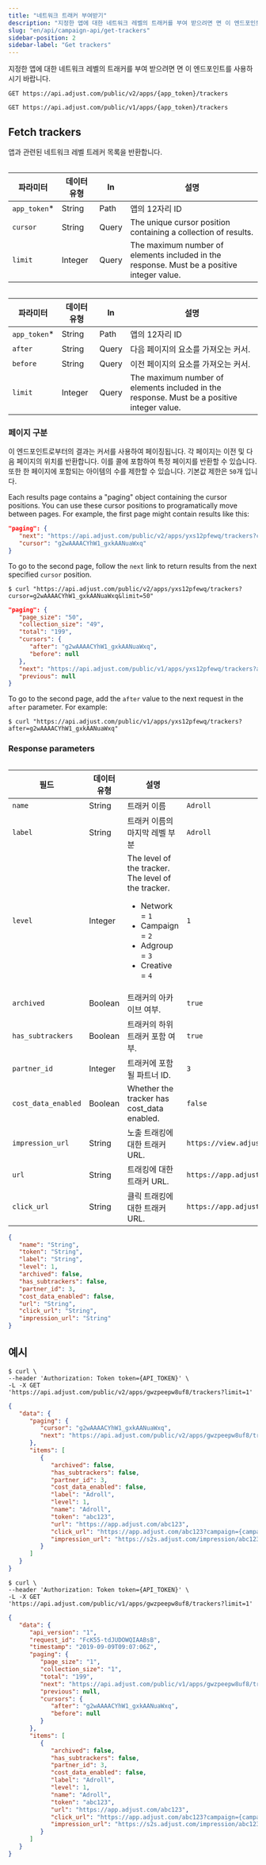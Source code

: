 ```yaml
---
title: "네트워크 트래커 부여받기"
description: "지정한 앱에 대한 네트워크 레벨의 트래커를 부여 받으려면 면 이 엔드포인트를 사용하시기 바랍니다."
slug: "en/api/campaign-api/get-trackers"
sidebar-position: 2
sidebar-label: "Get trackers"
---
```

지정한 앱에 대한 네트워크 레벨의 트래커를 부여 받으려면 면 이 엔드포인트를 사용하시기 바랍니다.
<apiversion version="v2"> 

```http
GET https://api.adjust.com/public/v2/apps/{app_token}/trackers
```

</ApiVersion> <apiversion version="v1"> 

```http
GET https://api.adjust.com/public/v1/apps/{app_token}/trackers
```

</ApiVersion> 

Fetch trackers
--------------

앱과 관련된 네트워크 레벨 트레커 목록을 반환합니다.
<apiversion version="v2"> <table> 

|      파라미터      | 데이터 유형  |  In   |                                             설명                                             |
|----------------|---------|-------|--------------------------------------------------------------------------------------------|
| `app_token`\* | String  | Path  | 앱의 12자리 ID                                                                                 |
| `cursor`       | String  | Query | The unique cursor position containing a collection of results.                             |
| `limit`        | Integer | Query | The maximum number of elements included in the response. Must be a positive integer value. |

</Table> </ApiVersion> <apiversion version="v1"> <table> 

|      파라미터      | 데이터 유형  |  In   |                                             설명                                             |
|----------------|---------|-------|--------------------------------------------------------------------------------------------|
| `app_token`\* | String  | Path  | 앱의 12자리 ID                                                                                 |
| `after`        | String  | Query | 다음 페이지의 요소를 가져오는 커서.                                                                       |
| `before`       | String  | Query | 이전 페이지의 요소를 가져오는 커서.                                                                       |
| `limit`        | Integer | Query | The maximum number of elements included in the response. Must be a positive integer value. |

</Table> </ApiVersion> 

### 페이지 구분

이 엔드포인트로부터의 결과는 커서를 사용하여 페이징됩니다. 각 페이지는 이전 및 다음 페이지의 위치를 반환합니다. 이를 콜에 포함하여 특정 페이지를 반환할 수 있습니다. 또한 한 페이지에 포함되는 아이템의 수를 제한할 수 있습니다. 기본값 제한은 `50`개 입니다.

Each results page contains a "paging" object containing the cursor positions. You can use these cursor positions to programatically move between pages. For example, the first page might contain results like this:
<apiversion version="v2"> 

```json
"paging": {
   "next": "https://api.adjust.com/public/v2/apps/yxs12pfewq/trackers?cursor=g2wAAAACYhW1_gxkAANuaWxq&limit=50",
   "cursor": "g2wAAAACYhW1_gxkAANuaWxq"
}
```

To go to the second page, follow the `next` link to return results from the next specified `cursor` position.

```console
$ curl "https://api.adjust.com/public/v2/apps/yxs12pfewq/trackers?cursor=g2wAAAACYhW1_gxkAANuaWxq&limit=50"
```

</ApiVersion> <apiversion version="v1"> 

```json
"paging": {
   "page_size": "50",
   "collection_size": "49",
   "total": "199",
   "cursors": {
      "after": "g2wAAAACYhW1_gxkAANuaWxq",
      "before": null
   },
   "next": "https://api.adjust.com/public/v1/apps/yxs12pfewq/trackers?after=g2wAAAACYhW1_gxkAANuaWxq&limit=50",
   "previous": null
}
```

To go to the second page, add the `after` value to the next request in the `after` parameter. For example:

```console
$ curl "https://api.adjust.com/public/v1/apps/yxs12pfewq/trackers?after=g2wAAAACYhW1_gxkAANuaWxq"
```

</ApiVersion> 

### Response parameters

<table search> 

|         필드          | 데이터 유형  |                                                                             설명                                                                              |                     예시                      |
|---------------------|---------|-------------------------------------------------------------------------------------------------------------------------------------------------------------|---------------------------------------------|
| `name`              | String  | 트래커 이름                                                                                                                                                      | `Adroll`                                    |
| `label`             | String  | 트래커 이름의 마지막 레벨 부분                                                                                                                                           | `Adroll`                                    |
| `level`             | Integer | The level of the tracker. The level of the tracker.<br/><ul><li>Network = `1`</li><li>Campaign = `2`</li><li>Adgroup = `3`</li><li>Creative = `4`</li></ul> | `1`                                         |
| `archived`          | Boolean | 트래커의 아카이브 여부.                                                                                                                                               | `true`                                      |
| `has_subtrackers`   | Boolean | 트래커의 하위 트래커 포함 여부.                                                                                                                                          | `true`                                      |
| `partner_id`        | Integer | 트래커에 포함될 파트너 ID.                                                                                                                                            | `3`                                         |
| `cost_data_enabled` | Boolean | Whether the tracker has cost\_data enabled.                                                                                                                | `false`                                     |
| `impression_url`    | String  | 노출 트래킹에 대한 트래커 URL.                                                                                                                                         | `https://view.adjust.com/impression/abc123` |
| `url`               | String  | 트래킹에 대한 트래커 URL.                                                                                                                                            | `https://app.adjust.com/abc123`             |
| `click_url`         | String  | 클릭 트래킹에 대한 트래커 URL.                                                                                                                                         | `https://app.adjust.com/abc123`             |

</Table> 

```json
{
   "name": "String",
   "token": "String",
   "label": "String",
   "level": 1,
   "archived": false,
   "has_subtrackers": false,
   "partner_id": 3,
   "cost_data_enabled": false,
   "url": "String",
   "click_url": "String",
   "impression_url": "String"
}
```

예시
---

<apiversion version="v2"> 

```console
$ curl \
--header 'Authorization: Token token={API_TOKEN}' \
-L -X GET 'https://api.adjust.com/public/v2/apps/gwzpeepw8uf8/trackers?limit=1'
```

```json
{
   "data": {
      "paging": {
         "cursor": "g2wAAAACYhW1_gxkAANuaWxq",
         "next": "https://api.adjust.com/public/v2/apps/gwzpeepw8uf8/trackers?after=g2wAAAACYhW1_gxkAANuaWxq&limit=1"
      },
      "items": [
         {
            "archived": false,
            "has_subtrackers": false,
            "partner_id": 3,
            "cost_data_enabled": false,
            "label": "Adroll",
            "level": 1,
            "name": "Adroll",
            "token": "abc123",
            "url": "https://app.adjust.com/abc123",
            "click_url": "https://app.adjust.com/abc123?campaign={campaign_name}&idfa={idfa}&deeplink=http%3A%2F%2Fa.b%2Fc%3Fd%3D1%26e%3D%%MACROS%%",
            "impression_url": "https://s2s.adjust.com/impression/abc123?campaign={campaign_name}&idfa={idfa}&s2s=1"
         }
      ]
   }
}
```

</ApiVersion> <apiversion version="v1"> 

```console
$ curl \
--header 'Authorization: Token token={API_TOKEN}' \
-L -X GET 'https://api.adjust.com/public/v1/apps/gwzpeepw8uf8/trackers?limit=1'
```

```json
{
   "data": {
      "api_version": "1",
      "request_id": "FcK55-tdJUDOWQIAABsB",
      "timestamp": "2019-09-09T09:07:06Z",
      "paging": {
         "page_size": "1",
         "collection_size": "1",
         "total": "199",
         "next": "https://api.adjust.com/public/v1/apps/gwzpeepw8uf8/trackers?after=g2wAAAACYhW1_gxkAANuaWxq&limit=1",
         "previous": null,
         "cursors": {
            "after": "g2wAAAACYhW1_gxkAANuaWxq",
            "before": null
         }
      },
      "items": [
         {
            "archived": false,
            "has_subtrackers": false,
            "partner_id": 3,
            "cost_data_enabled": false,
            "label": "Adroll",
            "level": 1,
            "name": "Adroll",
            "token": "abc123",
            "url": "https://app.adjust.com/abc123",
            "click_url": "https://app.adjust.com/abc123?campaign={campaign_name}&idfa={idfa}&deeplink=http%3A%2F%2Fa.b%2Fc%3Fd%3D1%26e%3D%%MACROS%%",
            "impression_url": "https://s2s.adjust.com/impression/abc123?campaign={campaign_name}&idfa={idfa}&s2s=1"
         }
      ]
   }
}
```

</ApiVersion>

